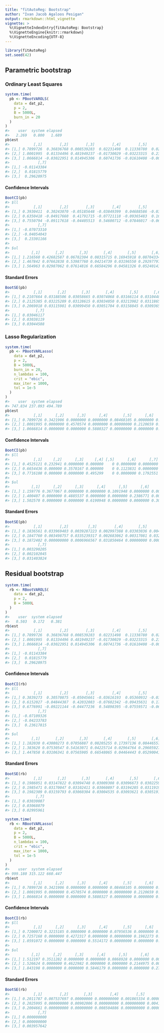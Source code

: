 ```yaml
---
title: "fitAutoReg: Bootstrap"
author: "Ivan Jacob Agaloos Pesigan"
output: rmarkdown::html_vignette
vignette: >
  %\VignetteIndexEntry{fitAutoReg: Bootstrap}
  %\VignetteEngine{knitr::rmarkdown}
  %\VignetteEncoding{UTF-8}
---
```





```r
library(fitAutoReg)
set.seed(42)
```

## Parametric bootstrap

### Ordinary Least Squares


```r
system.time(
  pb <- PBootVAROLS(
    data = dat_p2,
    p = 2,
    B = 5000L,
    burn_in = 20
  )
)
#>    user  system elapsed 
#>   2.269   0.800   1.689
pb$est
#>           [,1]        [,2]        [,3]        [,4]        [,5]         [,6]
#> [1,] 0.7899726  0.36836768 0.008539283  0.02231498  0.11338780  0.024505442
#> [2,] 1.0001995  0.01334496 0.481949237 -0.01730029 -0.03223315  0.234373552
#> [3,] 1.0666814 -0.03022951 0.014945306  0.60741736 -0.01610408 -0.006149189
#>             [,7]
#> [1,] -0.01143384
#> [2,]  0.01815779
#> [3,]  0.29620975
```

#### Confidence Intervals


```r
BootCI(pb)
#> $ll
#>           [,1]        [,2]        [,3]        [,4]        [,5]        [,6]
#> [1,] 0.3930411  0.30243070 -0.05185648 -0.03849399  0.04688586 -0.03550674
#> [2,] 0.6350418 -0.04917660  0.41791715 -0.07721118 -0.09365483  0.16905824
#> [3,] 0.7550794 -0.09117618 -0.04405513  0.54600712 -0.07846017 -0.06972934
#>             [,7]
#> [1,] -0.07073310
#> [2,] -0.04054043
#> [3,]  0.23301166
#> 
#> $ul
#>          [,1]       [,2]       [,3]       [,4]       [,5]       [,6]       [,7]
#> [1,] 1.216560 0.42682587 0.06782304 0.08315715 0.16945918 0.08704334 0.05005643
#> [2,] 1.467842 0.07662838 0.53987760 0.04214739 0.03196550 0.29297797 0.07827508
#> [3,] 1.564963 0.02987062 0.07614816 0.66584296 0.04581326 0.05240143 0.35204252
```

#### Standard Errors


```r
BootSE(pb)
#>           [,1]       [,2]       [,3]       [,4]       [,5]       [,6]
#> [1,] 0.2107664 0.03188506 0.03058665 0.03074068 0.03166114 0.03104488
#> [2,] 0.2125385 0.03225289 0.03128615 0.03034050 0.03213982 0.03118650
#> [3,] 0.2069018 0.03115981 0.03099450 0.03051704 0.03158845 0.03093653
#>            [,7]
#> [1,] 0.03046117
#> [2,] 0.03038119
#> [3,] 0.03044588
```

### Lasso Regularization


```r
system.time(
  pb <- PBootVARLasso(
    data = dat_p2,
    p = 2,
    B = 5000L,
    burn_in = 20,
    n_lambdas = 100,
    crit = "ebic",
    max_iter = 1000,
    tol = 1e-5
  )
)
#>    user  system elapsed 
#> 747.834 237.093 494.789
pb$est
#>           [,1]      [,2]      [,3]      [,4]       [,5]      [,6]      [,7]
#> [1,] 0.7899726 0.3421906 0.0000000 0.0000000 0.08468105 0.0000000 0.0000000
#> [2,] 1.0001995 0.0000000 0.4570574 0.0000000 0.00000000 0.2120659 0.0000000
#> [3,] 1.0666814 0.0000000 0.0000000 0.5880327 0.00000000 0.0000000 0.2736337
```

#### Confidence Intervals


```r
BootCI(pb)
#> $ll
#>           [,1]     [,2]      [,3]     [,4] [,5]      [,6]      [,7]
#> [1,] 0.4525121 0.232941 0.0000000 0.000000    0 0.0000000 0.0000000
#> [2,] 0.6654436 0.000000 0.3570167 0.000000    0 0.1123831 0.0000000
#> [3,] 0.7716108 0.000000 0.0000000 0.495299    0 0.0000000 0.1792551
#> 
#> $ul
#>          [,1]      [,2]      [,3]      [,4]      [,5]      [,6]      [,7]
#> [1,] 1.159776 0.3677067 0.0000000 0.0000000 0.1091948 0.0000000 0.0000000
#> [2,] 1.400407 0.0000000 0.4885537 0.0000000 0.0000000 0.2386771 0.0000000
#> [3,] 1.502570 0.0000000 0.0000000 0.6190948 0.0000000 0.0000000 0.3024522
```

#### Standard Errors


```r
BootSE(pb)
#>           [,1]        [,2]         [,3]        [,4]       [,5]         [,6]
#> [1,] 0.1836561 0.033969403 0.0039287223 0.002997388 0.03303036 0.0042954247
#> [2,] 0.1847760 0.003498757 0.0335239317 0.002683062 0.00317081 0.0321772202
#> [3,] 0.1872402 0.000000000 0.0006966567 0.031850464 0.00000000 0.0006960347
#>             [,7]
#> [1,] 0.003290205
#> [2,] 0.002102045
#> [3,] 0.031403824
```

## Residual bootstrap


```r
system.time(
  rb <- RBootVAROLS(
    data = dat_p2,
    p = 2,
    B = 5000L
  )
)
#>    user  system elapsed 
#>   0.503   0.172   0.381
rb$est
#>           [,1]        [,2]        [,3]        [,4]        [,5]         [,6]
#> [1,] 0.7899726  0.36836768 0.008539283  0.02231498  0.11338780  0.024505442
#> [2,] 1.0001995  0.01334496 0.481949237 -0.01730029 -0.03223315  0.234373552
#> [3,] 1.0666814 -0.03022951 0.014945306  0.60741736 -0.01610408 -0.006149189
#>             [,7]
#> [1,] -0.01143384
#> [2,]  0.01815779
#> [3,]  0.29620975
```

#### Confidence Intervals


```r
BootCI(rb)
#> $ll
#>           [,1]        [,2]        [,3]        [,4]        [,5]        [,6]
#> [1,] 0.3839273  0.30570875 -0.05045661 -0.03616193  0.05360932 -0.03620637
#> [2,] 0.6152027 -0.04844387  0.42032083 -0.07602342 -0.09435631  0.17352943
#> [3,] 0.6776991 -0.09221144 -0.04477236  0.54898395 -0.07559571 -0.06678908
#>             [,7]
#> [1,] -0.07109326
#> [2,] -0.04233783
#> [3,]  0.23617815
#> 
#> $ul
#>          [,1]       [,2]       [,3]       [,4]       [,5]       [,6]       [,7]
#> [1,] 1.182030 0.43080273 0.07056887 0.08205255 0.17397136 0.08446557 0.04812053
#> [2,] 1.383620 0.07530547 0.54163071 0.04225714 0.02964764 0.29605927 0.07791947
#> [3,] 1.447858 0.03106341 0.07565905 0.66548065 0.04464443 0.05290041 0.35383044
```

#### Standard Errors


```r
BootSE(rb)
#>           [,1]       [,2]       [,3]       [,4]       [,5]       [,6]
#> [1,] 0.1986051 0.03147822 0.03094748 0.03009308 0.03096673 0.03022597
#> [2,] 0.1985471 0.03170047 0.03102411 0.03060897 0.03194205 0.03119196
#> [3,] 0.1982309 0.03159793 0.03060304 0.03004535 0.03093621 0.03051910
#>            [,7]
#> [1,] 0.03030087
#> [2,] 0.03068079
#> [3,] 0.02995961
```


```r
system.time(
  rb <- RBootVARLasso(
    data = dat_p2,
    p = 2,
    B = 5000L,
    n_lambdas = 100,
    crit = "ebic",
    max_iter = 1000,
    tol = 1e-5
  )
)
#>    user  system elapsed 
#> 999.180 315.122 660.447
rb$est
#>           [,1]      [,2]      [,3]      [,4]       [,5]      [,6]      [,7]
#> [1,] 0.7899726 0.3421906 0.0000000 0.0000000 0.08468105 0.0000000 0.0000000
#> [2,] 1.0001995 0.0000000 0.4570574 0.0000000 0.00000000 0.2120659 0.0000000
#> [3,] 1.0666814 0.0000000 0.0000000 0.5880327 0.00000000 0.0000000 0.2736337
```

#### Confidence Intervals


```r
BootCI(rb)
#> $ll
#>           [,1]      [,2]      [,3]      [,4]       [,5]      [,6]      [,7]
#> [1,] 0.7200072 0.3215185 0.0000000 0.0000000 0.07956536 0.0000000 0.0000000
#> [2,] 0.7257168 0.0000000 0.4272317 0.0000000 0.00000000 0.1982273 0.0000000
#> [3,] 1.0591072 0.0000000 0.0000000 0.5514172 0.00000000 0.0000000 0.2565951
#> 
#> $ul
#>          [,1]      [,2]      [,3]      [,4]      [,5]      [,6]      [,7]
#> [1,] 1.512197 0.3511282 0.0000000 0.0000000 0.0868928 0.0000000 0.0000000
#> [2,] 1.526624 0.0000000 0.4622982 0.0000000 0.0000000 0.2144975 0.0000000
#> [3,] 1.843198 0.0000000 0.0000000 0.5846179 0.0000000 0.0000000 0.2720446
```

#### Standard Errors


```r
BootSE(rb)
#>           [,1]        [,2]       [,3]        [,4]        [,5]        [,6]
#> [1,] 0.2011787 0.007537697 0.00000000 0.000000000 0.001865334 0.000000000
#> [2,] 0.2025995 0.000000000 0.00902006 0.000000000 0.000000000 0.004185135
#> [3,] 0.2004661 0.000000000 0.00000000 0.008504886 0.000000000 0.000000000
#>             [,7]
#> [1,] 0.000000000
#> [2,] 0.000000000
#> [3,] 0.003957642
```
